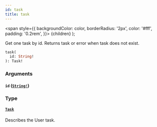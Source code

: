 ```yaml
---
id: task
title: task
---
```


<span
style={{
      backgroundColor: color,
      borderRadius: '2px',
      color: '#fff',
      padding: '0.2rem',
    }}>
{children}
</span>
);

Get one task by id. Returns task or error when task does not exist.

```graphql
task(
  id: String!
): Task!

```

### Arguments

#### `id` ([`String!`](../../../../../docs/apis-tools/tasklist-api/scalars/string.mdx))

### Type

#### [`Task`](../../../../../docs/apis-tools/tasklist-api/objects/task.mdx)

Describes the User task.
